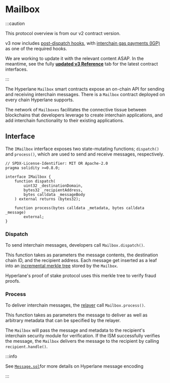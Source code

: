 # Mailbox

:::caution

This protocol overview is from our v2 contract version.

v3 now includes [post-dispatch hooks](../reference/hooks/overview.mdx), with [interchain gas payments (IGP)](../reference/hooks/interchain-gas.mdx) as one of the required hooks.

We are working to update it with the relevant content ASAP. In the meantime, see the fully [**updated v3 Reference**](../reference/messaging/messaging-interface.mdx) tab for the latest contract interfaces.

:::


The Hyperlane `Mailbox` smart contracts expose an on-chain API for sending and receiving interchain messages. There is a `Mailbox` contract deployed on every chain Hyperlane supports.

The network of `Mailboxes` facilitates the connective tissue between blockchains that developers leverage to create interchain applications, and add interchain functionality to their existing applications.

## Interface

The `IMailbox` interface exposes two state-mutating functions; `dispatch()` and `process()`, which are used to send and receive messages, respectively.

```solidity
// SPDX-License-Identifier: MIT OR Apache-2.0
pragma solidity >=0.8.0;

interface IMailbox {
    function dispatch(
        uint32 _destinationDomain,
        bytes32 _recipientAddress,
        bytes calldata _messageBody
    ) external returns (bytes32);

    function process(bytes calldata _metadata, bytes calldata _message)
        external;
}
```

### Dispatch

To send interchain messages, developers call `Mailbox.dispatch()`.

This function takes as parameters the message contents, the destination chain ID, and the recipient address. Each message get inserted as a leaf into an [incremental merkle tree](https://medium.com/@josephdelong/ethereum-2-0-deposit-merkle-tree-13ec8404ca4f) stored by the `Mailbox`.

Hyperlane's proof of stake protocol uses this merkle tree to verify fraud proofs.

### Process

To deliver interchain messages, the [relayer](./agents/relayers.mdx) call `Mailbox.process()`.

This function takes as parameters the message to deliver as well as arbitrary metadata that can be specified by the relayer.

The `Mailbox` will pass the message and metadata to the recipient's interchain security module for verification. If the ISM successfully verifies the message, the `Mailbox` delivers the message to the recipient by calling `recipient.handle()`.

:::info

See [`Message.sol`](https://github.com/hyperlane-xyz/hyperlane-monorepo/blob/main/solidity/contracts/libs/Message.sol)for more details on Hyperlane message encoding

:::
